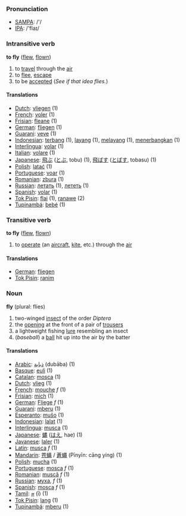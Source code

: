 === Pronunciation ===
*[[w:SAMPA|SAMPA]]: /'/
*[[w:IPA|IPA]]: /'flaɪ/

=== Intransitive verb ===

'''to fly''' ([[flew]], [[flown]])

# to [[travel]] through the [[air]]
# to [[flee]], [[escape]]
# to be [[accepted]] (''See if that idea flies.'')

==== Translations ====
*[[Dutch]]: [[vliegen]] (1)
*[[French]]: [[voler]] (1)
*[[Frisian]]: [[fleane]] (1)
*[[German]]: [[fliegen]] (1)
*[[Guarani]]: [[veve]] (1)
*[[Indonesian]]: [[terbang]] (1), [[layang]] (1), [[layang|melayang]] (1), [[terbang|menerbangkan]] (1)
*[[Interlingua]]: [[volar]] (1)
*[[Italian]]: [[volare]] (1)
*[[Japanese]]: [[飛ぶ]] ([[とぶ]], tobu) (1), [[飛ばす]] ([[とばす]], tobasu) (1)
*[[Polish]]: [[latać]] (1)
*[[Portuguese]]: [[voar]] (1)
*[[Romanian]]: [[zbura]] (1)
*[[Russian]]: [[летать]] (1), [[лететь]]  (1)
*[[Spanish]]: [[volar]] (1)
*[[Tok Pisin]]: [[flai]] (1), [[ranawe]] (2)
*[[Tupinambá]]: [[bebé]] (1)

=== Transitive verb ===

'''to fly''' ([[flew]], [[flown]])

# to [[operate]] (an [[aircraft]], [[kite]], etc.) through the [[air]]

==== Translations ====

*[[German]]: [[fliegen]]
*[[Tok Pisin]]: [[ranim]]

=== Noun ===

'''fly''' (plural: flies)

# two-winged [[insect]] of the order ''Diptera''
# the [[open]]ing at the front of a pair of [[trousers]]
# a lightweight fishing [[lure]] resembling an insect
# (''baseball'') a [[ball]] hit up into the air by the batter

==== Translations ====
*[[Arabic]]: [[ذبابة]] (dubāba) (1)
*[[Basque]]: [[euli]] (1)
*[[Catalan]]: [[mosca]] (1)
*[[Dutch]]: [[vlieg]] (1)
*[[French]]: [[mouche]] ''f'' (1)
*[[Frisian]]: [[mich]] (1)
*[[German]]: [[Fliege]] ''f'' (1)
*[[Guarani]]: [[mberu]] (1)
*[[Esperanto]]: [[muŝo]] (1)
*[[Indonesian]]: [[lalat]] (1)
*[[Interlingua]]: [[musca]] (1)
*[[Japanese]]: [[蝿]] ([[はえ]], hae) (1)
*[[Javanese]]: [[laler]] (1)
*[[Latin]]: [[musca]] ''f'' (1)
*[[Mandarin]]: [[苍蝇]] / [[蒼蠅]] (Pīnyīn: cāng yíng) (1)
*[[Polish]]: [[mucha]] (1)
*[[Portuguese]]: [[mosca]] ''f'' (1)
*[[Romanian]]: [[muscă]] ''f'' (1)
*[[Russian]]: [[муха]], ''f''  (1)
*[[Spanish]]: [[mosca]] ''f'' (1)
*[[Tamil]]: [[ஈ]] (ī) (1)
*[[Tok Pisin]]:  [[lang]] (1)
*[[Tupinambá]]: [[mberu]] (1)